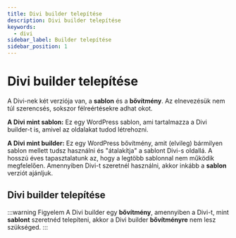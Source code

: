 ```yaml
---
title: Divi builder telepítése
description: Divi builder telepítése
keywords:
  - divi
sidebar_label: Builder telepítése
sidebar_position: 1
---
```



# <FontAwesomeIcon icon="fa-solid fa-distribute-spacing-vertical text-primary" /> Divi builder telepítése

A Divi-nek két verziója van, a **sablon** és a **bővítmény**. Az elnevezésük nem túl szerencsés, sokszor félreértésekre adhat okot.

**A Divi mint sablon:** Ez egy WordPress sablon, ami tartalmazza a Divi builder-t is, amivel az oldalakat tudod létrehozni.

**A Divi mint builder:** Ez egy WordPress bővítmény, amit (elvileg) bármilyen sablon mellett tudsz használni és "átalakítja" a sablont Divi-s oldallá. A hosszú éves tapasztalatunk az, hogy a legtöbb sablonnal nem működik megfelelően. Amennyiben Divi-t szeretnél használni, akkor inkább a **sablon** verziót ajánljuk.

## Divi builder telepítése

<DocYoutube video="https://www.youtube.com/watch?v=bb3yQGHIC3A" />

:::warning Figyelem A Divi builder egy **bővítmény**, amennyiben a Divi-t, mint
**sablont** szeretnéd telepíteni, akkor a Divi builder **bővítményre** nem lesz
szükséged. :::
